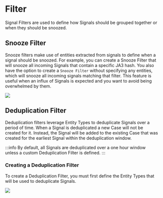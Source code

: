 # Filter

Signal Filters are used to define how Signals should be grouped together or when they should be snoozed.

## Snooze Filter

Snooze filters make use of entities extracted from signals to define when a signal should be snoozed.
For example, you can create a Snooze Filter that will snooze all incoming Signals that contain a specific JA3 hash.
You also have the option to create a `Snooze Filter` without specifying any entities, which will snooze all incoming signals matching that filter.
This feature is useful when an influx of Signals is expected and you want to avoid being overwhelmed by them.

![](/img/admin-ui-signal-filter-snooze.png)

## Deduplication Filter

Deduplication filters leverage Entity Types to deduplicate Signals over a period of time. When a Signal is deduplicated a new
Case will not be created for it. Instead, the Signal will be added to the existing Case that was created for the earliest Signal
within the deduplication window.

:::info
By default, all Signals are deduplicated over a one hour window unless a custom Deduplication Filter is defined.
:::

### Creating a Deduplication Filter

To create a Deduplication Filter, you must first define the Entity Types that will be used to deduplicate Signals.

![](/img/admin-ui-signal-filter-dedupe.png)
